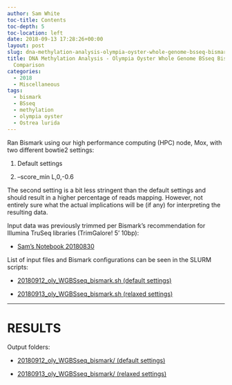 ```yaml
---
author: Sam White
toc-title: Contents
toc-depth: 5
toc-location: left
date: 2018-09-13 17:28:26+00:00
layout: post
slug: dna-methylation-analysis-olympia-oyster-whole-genome-bsseq-bismark-pipeline-comparison
title: DNA Methylation Analysis - Olympia Oyster Whole Genome BSseq Bismark Pipeline
  Comparison
categories:
  - 2018
  - Miscellaneous
tags:
  - bismark
  - BSseq
  - methylation
  - olympia oyster
  - Ostrea lurida
---
```


Ran Bismark using our high performance computing (HPC) node, Mox, with two different bowtie2 settings:





  1. Default settings



  2. --score_min L,0,-0.6






The second setting is a bit less stringent than the default settings and should result in a higher percentage of reads mapping. However, not entirely sure what the actual implications will be (if any) for interpreting the resulting data.

Input data was previously trimmed per Bismark's recommendation for Illumina TruSeq libraries (TrimGalore! 5' 10bp):





  * [Sam's Notebook 20180830](https://robertslab.github.io/sams-notebook/posts/2018/2018-08-30-fastqcmultiqctrimgaloremultiqcfastqcmultiqc-o-lurida-wgbsseq-for-methylation-analysis/)



List of input files and Bismark configurations can be seen in the SLURM scripts:



  * [20180912_oly_WGBSseq_bismark.sh (default settings)](https://owl.fish.washington.edu/Athaliana/20180912_oly_WGBSseq_bismark/20180912_oly_WGBSseq_bismark.sh)



  * [20180913_oly_WGBSseq_bismark.sh (relaxed settings)](https://owl.fish.washington.edu/Athaliana/20180913_oly_WGBSseq_bismark/20180913_oly_WGBSseq_bismark.sh)






* * *





# RESULTS





Output folders:





  * [20180912_oly_WGBSseq_bismark/ (default settings)](https://owl.fish.washington.edu/Athaliana/20180912_oly_WGBSseq_bismark/)



  * [20180913_oly_WGBSseq_bismark/ (relaxed settings)](https://owl.fish.washington.edu/Athaliana/20180913_oly_WGBSseq_bismark/)
